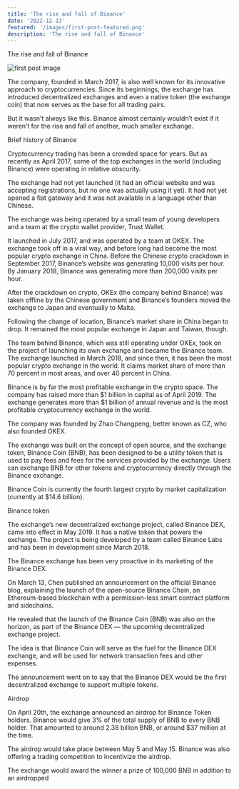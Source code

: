 ```yaml
---
title: 'The rise and fall of Binance'
date: '2022-12-13'
featured: '/images/first-post-featured.png'
description: 'The rise and fall of Binance'
---
```


The rise and fall of Binance

![first post image](/images/first-post-content.png)

The company, founded in March 2017, is also well known for its innovative approach to cryptocurrencies. Since its beginnings, the exchange has introduced decentralized exchanges and even a native token (the exchange coin) that now serves as the base for all trading pairs.

But it wasn’t always like this. Binance almost certainly wouldn’t exist if it weren’t for the rise and fall of another, much smaller exchange.

Brief history of Binance

Cryptocurrency trading has been a crowded space for years. But as recently as April 2017, some of the top exchanges in the world (including Binance) were operating in relative obscurity.

The exchange had not yet launched (it had an official website and was accepting registrations, but no one was actually using it yet). It had not yet opened a fiat gateway and it was not available in a language other than Chinese.

The exchange was being operated by a small team of young developers and a team at the crypto wallet provider, Trust Wallet.

It launched in July 2017, and was operated by a team at OKEX. The exchange took off in a viral way, and before long had become the most popular crypto exchange in China. Before the Chinese crypto crackdown in September 2017, Binance’s website was generating 10,000 visits per hour. By January 2018, Binance was generating more than 200,000 visits per hour.

After the crackdown on crypto, OKEx (the company behind Binance) was taken offline by the Chinese government and Binance’s founders moved the exchange to Japan and eventually to Malta.

Following the change of location, Binance’s market share in China began to drop. It remained the most popular exchange in Japan and Taiwan, though.

The team behind Binance, which was still operating under OKEx, took on the project of launching its own exchange and became the Binance team. The exchange launched in March 2018, and since then, it has been the most popular crypto exchange in the world. It claims market share of more than 70 percent in most areas, and over 40 percent in China.

Binance is by far the most profitable exchange in the crypto space. The company has raised more than $1 billion in capital as of April 2019. The exchange generates more than $1 billion of annual revenue and is the most profitable cryptocurrency exchange in the world.

The company was founded by Zhao Changpeng, better known as CZ, who also founded OKEX.

The exchange was built on the concept of open source, and the exchange token, Binance Coin (BNB), has been designed to be a utility token that is used to pay fees and fees for the services provided by the exchange. Users can exchange BNB for other tokens and cryptocurrency directly through the Binance exchange.

Binance Coin is currently the fourth largest crypto by market capitalization (currently at $14.6 billion).

Binance token

The exchange’s new decentralized exchange project, called Binance DEX, came into effect in May 2019. It has a native token that powers the exchange. The project is being developed by a team called Binance Labs and has been in development since March 2018.

The Binance exchange has been very proactive in its marketing of the Binance DEX.

On March 13, Chen published an announcement on the official Binance blog, explaining the launch of the open-source Binance Chain, an Ethereum-based blockchain with a permission-less smart contract platform and sidechains.

He revealed that the launch of the Binance Coin (BNB) was also on the horizon, as part of the Binance DEX — the upcoming decentralized exchange project.

The idea is that Binance Coin will serve as the fuel for the Binance DEX exchange, and will be used for network transaction fees and other expenses.

The announcement went on to say that the Binance DEX would be the first decentralized exchange to support multiple tokens.

Airdrop

On April 20th, the exchange announced an airdrop for Binance Token holders. Binance would give 3% of the total supply of BNB to every BNB holder. That amounted to around 2.38 billion BNB, or around $37 million at the time.

The airdrop would take place between May 5 and May 15. Binance was also offering a trading competition to incentivize the airdrop.

The exchange would award the winner a prize of 100,000 BNB in addition to an airdropped
